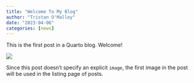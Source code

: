 ```yaml
---
title: "Welcome To My Blog"
author: "Tristan O'Malley"
date: "2023-04-06"
categories: [news]
---
```


This is the first post in a Quarto blog. Welcome!

![](thumbnail.jpg)

Since this post doesn't specify an explicit `image`, the first image in the post will be used in the listing page of posts.

